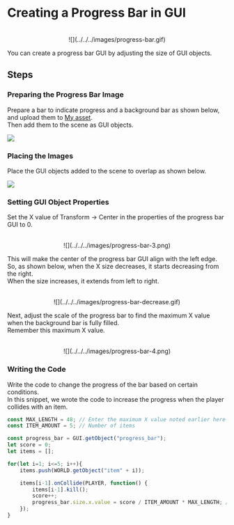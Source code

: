 
# Creating a Progress Bar in GUI

<center>
<br/>
![](../../../images/progress-bar.gif)
</center>

You can create a progress bar GUI by adjusting the size of GUI objects.

## Steps

<Steps>

### Preparing the Progress Bar Image

Prepare a bar to indicate progress and a background bar as shown below, and upload them to [My asset](../engine/operate/left/my-asset.mdx).  
Then add them to the scene as GUI objects.

![](../../../images/progress-bar-1.png)

### Placing the Images

Place the GUI objects added to the scene to overlap as shown below.

![](../../../images/progress-bar-2.png)

### Setting GUI Object Properties

Set the X value of Transform -> Center in the properties of the progress bar GUI to 0.

<center>
<br/>
![](../../../images/progress-bar-3.png)
<br/>
</center>

This will make the center of the progress bar GUI align with the left edge.  
So, as shown below, when the X size decreases, it starts decreasing from the right.  
When the size increases, it extends from left to right.

<center>
<br/>
![](../../../images/progress-bar-decrease.gif)
<br/>
</center>

Next, adjust the scale of the progress bar to find the maximum X value when the background bar is fully filled.  
Remember this maximum X value.

<center>
<br/>
![](../../../images/progress-bar-4.png)
<br/>
</center>

### Writing the Code

Write the code to change the progress of the bar based on certain conditions.  
In this snippet, we wrote the code to increase the progress when the player collides with an item.

```js showLineNumbers copy filename="progress_bar"
const MAX_LENGTH = 48; // Enter the maximum X value noted earlier here
const ITEM_AMOUNT = 5; // Number of items

const progress_bar = GUI.getObject("progress_bar");
let score = 0;
let items = [];

for(let i=1; i<=5; i++){
    items.push(WORLD.getObject("item" + i));

    items[i-1].onCollide(PLAYER, function() {
        items[i-1].kill();
        score++;
        progress_bar.size.x.value = score / ITEM_AMOUNT * MAX_LENGTH; // Increase the size of the progress bar each time the player collides with an item
    });
}
```

</Steps>
